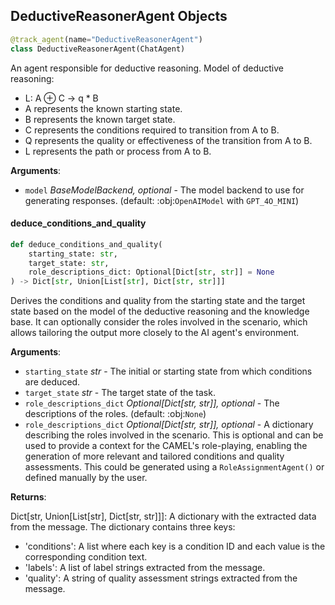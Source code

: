 <a id="camel.agents.deductive_reasoner_agent"></a>

<a id="camel.agents.deductive_reasoner_agent.DeductiveReasonerAgent"></a>

## DeductiveReasonerAgent Objects

```python
@track_agent(name="DeductiveReasonerAgent")
class DeductiveReasonerAgent(ChatAgent)
```

An agent responsible for deductive reasoning. Model of deductive
reasoning:
- L: A ⊕ C -> q * B
- A represents the known starting state.
- B represents the known target state.
- C represents the conditions required to transition from A to B.
- Q represents the quality or effectiveness of the transition from
A to B.
- L represents the path or process from A to B.

**Arguments**:

- `model` _BaseModelBackend, optional_ - The model backend to use for
  generating responses. (default: :obj:`OpenAIModel` with
  `GPT_4O_MINI`)

<a id="camel.agents.deductive_reasoner_agent.DeductiveReasonerAgent.deduce_conditions_and_quality"></a>

#### deduce\_conditions\_and\_quality

```python
def deduce_conditions_and_quality(
    starting_state: str,
    target_state: str,
    role_descriptions_dict: Optional[Dict[str, str]] = None
) -> Dict[str, Union[List[str], Dict[str, str]]]
```

Derives the conditions and quality from the starting state and the
target state based on the model of the deductive reasoning and the
knowledge base. It can optionally consider the roles involved in the
scenario, which allows tailoring the output more closely to the AI
agent's environment.

**Arguments**:

- `starting_state` _str_ - The initial or starting state from which
  conditions are deduced.
- `target_state` _str_ - The target state of the task.
- `role_descriptions_dict` _Optional[Dict[str, str]], optional_ - The
  descriptions of the roles. (default: :obj:`None`)
- `role_descriptions_dict` _Optional[Dict[str, str]], optional_ - A
  dictionary describing the roles involved in the scenario. This
  is optional and can be used to provide a context for the
  CAMEL's role-playing, enabling the generation of more relevant
  and tailored conditions and quality assessments. This could be
  generated using a `RoleAssignmentAgent()` or defined manually
  by the user.
  

**Returns**:

  Dict[str, Union[List[str], Dict[str, str]]]: A dictionary with the
  extracted data from the message. The dictionary contains three
  keys:
  - 'conditions': A list where each key is a condition ID and
  each value is the corresponding condition text.
  - 'labels': A list of label strings extracted from the message.
  - 'quality': A string of quality assessment strings extracted
  from the message.

